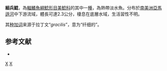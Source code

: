 {{Speciesbox
| status = LC
| status_system = IUCN3.1
| genus = Corydoras
| species = gracilis
| authority = Nijssen & Isbrücker, 1976
| synonyms = 
}}

'''細兵鯰'''，為[[輻鰭魚綱|輻鰭魚綱]][[鯰形目|鯰形目]][[美鯰科|美鯰科]]的其中一[[種|種]]，為熱帶淡水魚。分布於[[南美洲|南美洲]][[亞馬遜河|亞馬遜河]]中下游流域，體長可達2.3公分，棲息在底層水域，生活習性不明。

其[[种加词|种加词]]来源于拉丁文“''gracilis''”，意为“纤细的”。

==参考文献==
*{{FishBase_species|genus=Corydoras|species=gracilis|year=2014|month=11}}

{{Taxonbar|from=Q1766932}}

[[Category:兵鯰屬|X]]
[[Category:1976年描述的鱼类|X]]